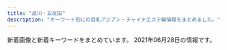 ```yaml
---
title: "品川・五反田"
description: "キーワード別にの巨乳アジアン・チャイナエステ嬢情報をまとめました。"
---
```


新着画像と新着キーワードをまとめています。
2021年06月28日の情報です。

<DmmAffiliateIns />
<KeywordTable
  shops={
    [
    {
        "img_links": [
            "http://hi-msg.com/tonpoh/images/no.png",
            "http://hi-msg.com/tonpoh/images/fla-3.png",
            "http://hi-msg.com/tonpoh/images/p-7-1.jpg",
            "http://hi-msg.com/tonpoh/images/fla.png",
            "http://hi-msg.com/tonpoh/images/p-12-1.jpg",
            "http://hi-msg.com/tonpoh/images/p-10.jpg",
            "http://hi-msg.com/tonpoh/images/p-4.jpg",
            "http://hi-msg.com/tonpoh/images/ll.png",
            "http://hi-msg.com/tonpoh/images/s8.png",
            "http://hi-msg.com/tonpoh/images/p-10-1.jpg",
            "http://hi-msg.com/tonpoh/images/p-2.jpg",
            "http://hi-msg.com/tonpoh/images/p-1.jpg",
            "http://hi-msg.com/tonpoh/images/p-6.jpg",
            "http://hi-msg.com/tonpoh/images/p-11.jpg",
            "http://hi-msg.com/tonpoh/images/s4.jpg",
            "http://hi-msg.com/tonpoh/images/p-8-1.jpg",
            "http://hi-msg.com/tonpoh/images/line.png",
            "http://hi-msg.com/tonpoh/images/botton.png",
            "http://hi-msg.com/tonpoh/images/p-0.jpg",
            "http://hi-msg.com/tonpoh/images/p-6-1.jpg",
            "http://hi-msg.com/tonpoh/images/l.png",
            "http://hi-msg.com/tonpoh/images/p-12.jpg",
            "http://hi-msg.com/tonpoh/images/tit-staff.png",
            "http://hi-msg.com/tonpoh/images/p-9.jpg",
            "http://hi-msg.com/tonpoh/images/p-13.jpg",
            "http://hi-msg.com/tonpoh/images/fla-1.png",
            "http://hi-msg.com/tonpoh/images/p-5.jpg",
            "http://hi-msg.com/tonpoh/images/s9.png",
            "http://hi-msg.com/tonpoh/images/s6.png",
            "http://hi-msg.com/tonpoh/images/p-9-1.jpg",
            "http://hi-msg.com/tonpoh/images/p-8.jpg",
            "http://hi-msg.com/tonpoh/images/tit-sys.png",
            "http://hi-msg.com/tonpoh/images/s5.png",
            "http://hi-msg.com/tonpoh/images/p-13-1.jpg",
            "http://hi-msg.com/tonpoh/images/s1.png",
            "http://hi-msg.com/tonpoh/images/p-11-1.jpg",
            "http://hi-msg.com/tonpoh/images/p-7.jpg",
            "http://hi-msg.com/tonpoh/images/p-14.jpg",
            "http://hi-msg.com/tonpoh/images/p-14-1.jpg"
        ],
        "station": "JR\u4e94\u53cd\u7530\u99c5\u897f\u53e3",
        "url": "http://hi-msg.com/tonpoh/",
        "name": "\u30c8\u30f3\u30dd\u30fc",
        "keywords": {}
    },
    {
        "url": "http://www.kenkou-house.info/",
        "img_links": [
            "http://www.kenkou-house.info/img/s7.jpg",
            "http://www.kenkou-house.info/img/s33.jpg",
            "http://www.kenkou-house.info/img/play.png",
            "http://www.kenkou-house.info/img/s11.jpg",
            "http://www.kenkou-house.info/img/m7.png",
            "http://www.kenkou-house.info/img/Himawari_200_40.png",
            "http://www.kenkou-house.info/img/m8.png",
            "http://www.kenkou-house.info/img/s14.jpg",
            "http://www.kenkou-house.info/img/s21.jpg",
            "http://www.kenkou-house.info/img/m4.png",
            "http://www.kenkou-house.info/img/m1.png",
            "http://www.kenkou-house.info/img/head.png",
            "http://www.kenkou-house.info/img/m5.png",
            "http://www.kenkou-house.info/img/s22.jpg",
            "http://www.kenkou-house.info/img/s16.jpg",
            "http://www.kenkou-house.info/img/Himawari_160_45.png",
            "http://www.kenkou-house.info/img/Himawari_88_31.png",
            "http://www.kenkou-house.info/img/s17.jpg",
            "http://www.kenkou-house.info/img/m2.png",
            "http://www.kenkou-house.info/img/s12.jpg",
            "http://www.kenkou-house.info/img/m6.png",
            "http://www.kenkou-house.info/img/body-.png",
            "http://www.kenkou-house.info/img/bottmo-left.png",
            "http://www.kenkou-house.info/img/Himawari_468_60.png",
            "http://www.kenkou-house.info/img/s13.jpg",
            "http://www.kenkou-house.info/img/s1.jpg",
            "http://www.kenkou-house.info/img/s.png",
            "http://www.kenkou-house.info/img/s91.jpg",
            "http://www.kenkou-house.info/img/s4.jpg",
            "http://www.kenkou-house.info/img/bottmo-ritght.png",
            "http://www.kenkou-house.info/img/s61.jpg",
            "http://www.kenkou-house.info/img/s15.jpg",
            "http://www.kenkou-house.info/img/s20.jpg",
            "http://www.kenkou-house.info/img/door.png",
            "http://www.kenkou-house.info/img/m3.png"
        ],
        "station": "JR\u4e94\u53cd\u7530\u99c5\u6771\u53e3",
        "keywords": {
            "C": 8
        },
        "name": "\u3072\u307e\u308f\u308a"
    },
    {
        "station": "JR\u4e94\u53cd\u7530\u99c5\u897f\u53e3",
        "keywords": {},
        "name": "\u7d2b\u306e\u8776",
        "img_links": [
            "http://p-fly.work/images/interior_t.png",
            "http://p-fly.work/img/koko1.jpg",
            "http://p-fly.work/staff/mai.jpg",
            "http://p-fly.work/images/b3.jpg",
            "http://p-fly.work/images/b1.jpg",
            "http://p-fly.work/img/anna1.jpg",
            "http://p-fly.work/images/int1.jpg",
            "http://p-fly.work/images/9.jpg",
            "http://p-fly.work/img/sara1.jpg",
            "http://p-fly.work/staff/eri.jpg",
            "http://p-fly.work/staff/koko.jpg",
            "http://p-fly.work/img/yuki1.jpg",
            "http://p-fly.work/images/ac1.jpg",
            "http://p-fly.work/images/int2.png",
            "http://p-fly.work/images/head.png",
            "http://p-fly.work/images/13.jpg",
            "http://p-fly.work/img/mai1.jpg",
            "http://p-fly.work/images/12.jpg",
            "http://p-fly.work/images/10.jpg",
            "http://p-fly.work/images/tr.jpg",
            "http://p-fly.work/images/1.jpg",
            "http://p-fly.work/images/sys1.jpg",
            "http://p-fly.work/images/sys4.png",
            "http://p-fly.work/img/eri1.jpg",
            "http://p-fly.work/images/mobile.jpg",
            "http://p-fly.work/images/staff_t.png",
            "http://p-fly.work/images/b2.jpg",
            "http://p-fly.work/images/news.jpg",
            "http://p-fly.work/staff/sara.jpg",
            "http://p-fly.work/images/sys3.jpg",
            "http://p-fly.work/staff/anna.jpg",
            "http://p-fly.work/images/sys2.jpg",
            "http://p-fly.work/staff/yuki.jpg",
            "http://p-fly.work/images/line.png",
            "http://p-fly.work/images/15.jpg"
        ],
        "url": "http://p-fly.work/"
    },
    {
        "name": "\u30e9\u30ad\u30e5\u30a2",
        "url": "http://lacure.link/",
        "station": "\u6238\u8d8a\u9280\u5ea7\u99c5",
        "keywords": {},
        "img_links": []
    },
    {
        "station": "JR\u4e94\u53cd\u7530\u99c5\u897f\u53e3",
        "name": "\u6708\u306e\u548c",
        "url": "https://tsukiwa.info/",
        "keywords": {},
        "img_links": [
            "https://tsukiwa.info/img/news3.png",
            "https://tsukiwa.info/img/staff/yuna01.jpg",
            "https://tsukiwa.info/img/bar_gallery.png",
            "https://tsukiwa.info/img/staff_top/20201219_2.jpg",
            "https://tsukiwa.info/img/bar_profile.png",
            "https://tsukiwa.info/img/staff/rumi04.jpg",
            "https://tsukiwa.info/img/pickupGirl.png",
            "https://tsukiwa.info/img/news1.png",
            "https://www.a-side.com/ad/koko/include/banner/koko_200x40.png",
            "https://tsukiwa.info/img/staff/rumi02.jpg",
            "https://tsukiwa.info/img/staff/mimi01.jpg",
            "https://tsukiwa.info/img/akusesu-top0.jpg",
            "https://tsukiwa.info/img/bar_staff.png",
            "https://tsukiwa.info/img/bar_top1.png",
            "https://tsukiwa.info/img/staff/koko3.jpg",
            "https://tsukiwa.info/img/staff/A8BAF789-BD2B-4E7F-AB8A-224A2961B605.jpeg",
            "https://tsukiwa.info/img/event/camp03.jpg",
            "https://tsukiwa.info/img/staff/no_image.jpg",
            "https://tsukiwa.info/img/staff/mimi20202.jpg",
            "https://tsukiwa.info/img/staff/rena04.jpg",
            "https://tsukiwa.info/img/staff/aya2101.jpg",
            "https://tsukiwa.info/img/staff/25D27B66-E3AF-40C0-8FCC-46E9F266B409.jpeg",
            "https://tsukiwa.info/img/staff_top/20201219_1.jpg",
            "https://tsukiwa.info/img/staff/222BADE2-61AA-4B66-91BD-3D9941250C4D.jpeg",
            "https://tsukiwa.info/img/staff/ruru1.jpg",
            "https://tsukiwa.info/img/staff/DB16BCF2-AF7E-404D-9FB5-9A45BE961351.jpeg",
            "https://tsukiwa.info/img/top_map.jpg",
            "https://tsukiwa.info/img/staff/909C372F-1613-4B7E-89C8-1A527D79FCC6.jpeg"
        ]
    },
    {
        "keywords": {},
        "img_links": [],
        "station": "JR\u4e94\u53cd\u7530\u99c5\u897f\u53e3",
        "url": "https://i-house.aoaoeo.com/",
        "name": "\u7652\u3057\u30cf\u30a6\u30b9"
    },
    {
        "keywords": {},
        "name": "\u4e94\u53cd\u7530\u30e1\u30c7\u30a3\u30ab\u30eb\u30a8\u30f3",
        "url": "http://gotanda.pepper.jp/",
        "station": "JR\u4e94\u53cd\u7530\u99c5\u897f\u53e3",
        "img_links": [
            "http://gotanda.pepper.jp/m048.png",
            "http://gotanda.pepper.jp/gotanda001.jpg",
            "http://gotanda.pepper.jp/m173.jpg",
            "http://gotanda.pepper.jp/1-01.png",
            "http://gotanda.pepper.jp/20151109231038834554.jpg",
            "http://gotanda.pepper.jp/m049.png",
            "http://gotanda.pepper.jp/m02272.jpg"
        ]
    },
    {
        "img_links": [
            "http://www.relax-cs.com/ncss/nav/nav-006.jpg",
            "http://www.relax-cs.com/ncss/staff0401.jpg",
            "http://www.relax-cs.com/ncss/top00001.jpg",
            "http://www.relax-cs.com/ncss/nav/nav-005.jpg",
            "http://www.relax-cs.com/ncss/staff03-a.jpg",
            "http://www.relax-cs.com/ncss/nav/nav-004.jpg",
            "http://www.relax-cs.com/ncss/top03.jpg",
            "http://www.relax-cs.com/ncss/tel.png",
            "http://www.relax-cs.com/ncss/nav/nav-003.jpg",
            "http://www.relax-cs.com/ncss/staff01.jpg",
            "http://www.relax-cs.com/ncss/nav/nav-002.jpg",
            "http://www.relax-cs.com/ncss/top02-left.jpg",
            "http://www.relax-cs.com/ncss/staff03-b.jpg",
            "http://www.relax-cs.com/ncss/nav/nav-001.jpg"
        ],
        "station": "JR\u4e94\u53cd\u7530\u99c5\u897f\u53e3",
        "keywords": {},
        "name": "\u30ea\u30e9\u30af\u30bc\u30fc\u30b7\u30e7\u30f3\u862d",
        "url": "http://www.relax-cs.com/"
    },
    {
        "url": "http://www.relax-fuyou.info/",
        "station": "JR\u4e94\u53cd\u7530\u99c5\u6771\u53e3",
        "keywords": {
            "86": 2,
            "D": 5,
            "88": 3,
            "E": 5,
            "87": 2,
            "90": 2,
            "84": 5,
            "C": 3,
            "G": 1
        },
        "name": "\u8299\u84c9\uff5e\u30d5\u30e8\u30a6\uff5e",
        "img_links": [
            "http://www.relax-fuyou.info/img/st140.jpg",
            "http://www.relax-fuyou.info/img/st10.jpg",
            "http://www.relax-fuyou.info/img/sta5.jpg",
            "http://www.relax-fuyou.info/img/sta1.jpg",
            "http://www.relax-fuyou.info/img/r9.jpg",
            "http://www.relax-fuyou.info/i/img/top.jpg",
            "http://www.relax-fuyou.info/img/st141.jpg",
            "http://www.relax-fuyou.info/img/sta8.jpg",
            "http://www.relax-fuyou.info/img/st1.jpg",
            "http://www.relax-fuyou.info/i/img/r1.jpg",
            "http://www.relax-fuyou.info/i/img/st42.jpg",
            "http://www.relax-fuyou.info/img/st42.jpg",
            "http://www.relax-fuyou.info/img/st181.jpg",
            "http://www.relax-fuyou.info/i/img/r3.jpg",
            "http://www.relax-fuyou.info/img/st160.jpg",
            "http://www.relax-fuyou.info/img/st171.jpg",
            "http://www.relax-fuyou.info/img/sta18.jpg",
            "http://www.relax-fuyou.info/img/st191.jpg",
            "http://www.relax-fuyou.info/img/st11.jpg",
            "http://www.relax-fuyou.info/img/st201.jpg",
            "http://www.relax-fuyou.info/i/img/st110.jpg",
            "http://www.relax-fuyou.info/i/img/r2.jpg",
            "http://www.relax-fuyou.info/i/img/st10.jpg",
            "http://www.relax-fuyou.info/img/sta20.jpg",
            "http://www.relax-fuyou.info/img/st71.jpg",
            "http://www.relax-fuyou.info/img/sta16.jpg",
            "http://www.relax-fuyou.info/img/st150.jpg",
            "http://www.relax-fuyou.info/img/st110.jpg",
            "http://www.relax-fuyou.info/i/img/st191.jpg",
            "http://www.relax-fuyou.info/img/sta15.jpg",
            "http://www.relax-fuyou.info/i/img/sta20.jpg",
            "http://www.relax-fuyou.info/img/sta17.jpg",
            "http://www.relax-fuyou.info/img/st41.jpg",
            "http://www.relax-fuyou.info/img/top.jpg",
            "http://www.relax-fuyou.info/i/img/st17.jpg",
            "http://www.relax-fuyou.info/i/img/st160.jpg",
            "http://www.relax-fuyou.info/img/st161.jpg",
            "http://www.relax-fuyou.info/img/st5.jpg",
            "http://www.relax-fuyou.info/img/st8.jpg",
            "http://www.relax-fuyou.info/i/img/st8.jpg",
            "http://www.relax-fuyou.info/i/img/st5.jpg",
            "http://www.relax-fuyou.info/img/st72.jpg",
            "http://www.relax-fuyou.info/i/img/st201.jpg",
            "http://www.relax-fuyou.info/i/img/st181.jpg",
            "http://www.relax-fuyou.info/img/st7.jpg",
            "http://www.relax-fuyou.info/img/sta19.jpg",
            "http://www.relax-fuyou.info/i/img/st11.jpg",
            "http://www.relax-fuyou.info/img/st17.jpg",
            "http://www.relax-fuyou.info/i/img/st140.jpg",
            "http://www.relax-fuyou.info/i/img/st9.jpg"
        ]
    },
    {
        "url": "http://www.kouroku-este.com/",
        "name": "\u5eb7\u7984",
        "keywords": {
            "C": 15
        },
        "img_links": [
            "http://www.kouroku-este.com/img/staff/aaa/aaa2.jpg",
            "http://www.kouroku-este.com/img/system/service02.jpg",
            "http://www.kouroku-este.com/img/staff/bbb/bbb1.jpg",
            "http://www.kouroku-este.com/img/top/listmark1.png",
            "http://www.kouroku-este.com/img/staff/fff/s-fff2.jpg",
            "http://www.kouroku-este.com/img/staff/fff/s-fff1.jpg",
            "http://www.kouroku-este.com/img/staff/ccc/ccc2.jpg",
            "http://www.kouroku-este.com/img/staff/ccc/ccc1.jpg",
            "http://www.kouroku-este.com/img/menu/info_r.jpg",
            "http://www.kouroku-este.com/img/staff/eee/s-eee1.jpg",
            "http://www.kouroku-este.com/img/staff/ggg/ggg1.jpg",
            "http://www.kouroku-este.com/img/staff/eee/s-eee2.jpg",
            "http://www.kouroku-este.com/img/system/service01.jpg",
            "http://www.kouroku-este.com/img/staff/aaa/aaa1.jpg"
        ],
        "station": "JR\u54c1\u5ddd\u99c5\u9ad8\u8f2a\u53e3"
    },
    {
        "name": "\u7f8e\u4f36",
        "url": "http://es-mirei.com/",
        "img_links": [
            "http://es-mirei.com/staffPhoto/s20170728165536.jpg",
            "http://es-mirei.com/images/store/01.jpg",
            "http://es-mirei.com/staffPhoto/b20180613122502.jpg",
            "http://es-mirei.com/staffPhoto/b20170908125528.jpg",
            "http://es-mirei.com/staffPhoto/s20170911152114.jpg",
            "http://es-mirei.com/images/store/02.jpg",
            "http://es-mirei.com/staffPhoto/b20170728165302.jpg",
            "http://es-mirei.com/staffPhoto/s20180613122502.jpg",
            "http://es-mirei.com/staffPhoto/b20170728165536.jpg",
            "http://es-mirei.com/images/store/03.jpg",
            "http://es-mirei.com/staffPhoto/b20170911152129.jpg",
            "http://es-mirei.com/images/s3Slider1Images/02.jpg",
            "http://es-mirei.com/staffPhoto/s20180209180323.jpg",
            "http://es-mirei.com/images/store/04.jpg",
            "http://es-mirei.com/images/s3Slider1Images/01.jpg",
            "http://es-mirei.com/staffPhoto/s20170911152129.jpg",
            "http://es-mirei.com/staffPhoto/s20170728165256.jpg",
            "http://es-mirei.com/images/store/05.jpg",
            "http://es-mirei.com/staffPhoto/b20170728165256.jpg",
            "http://es-mirei.com/staffPhoto/s20170728165302.jpg",
            "http://es-mirei.com/staffPhoto/b20180209180323.jpg",
            "http://es-mirei.com/staffPhoto/b20170911152114.jpg",
            "http://es-mirei.com/images/s3Slider1Images/03.jpg",
            "http://es-mirei.com/images/noImg.jpg",
            "http://es-mirei.com/images/store/06.jpg",
            "http://es-mirei.com/images/returnStaffBtn.png",
            "http://es-mirei.com/staffPhoto/s20170908125528.jpg"
        ],
        "station": "JR\u4e94\u53cd\u7530\u99c5\u897f\u53e3",
        "keywords": {
            "85": 2,
            "88": 2,
            "86": 2,
            "87": 4,
            "E": 8
        }
    },
    {
        "keywords": {},
        "url": "https://www.healing-baby.work/",
        "name": "\u7652\u3057\u306e\u30d9\u30d3\u30fc",
        "station": "\u6238\u8d8a\u9280\u5ea7\u99c5",
        "img_links": [
            "https://www.healing-baby.work/img/eri1.jpg",
            "https://www.healing-baby.work/img/mimi1.jpg",
            "https://www.healing-baby.work/images/7.jpg",
            "https://www.healing-baby.work/images/1.jpg",
            "https://www.healing-baby.work/images/6.jpg",
            "https://www.healing-baby.work/img/momo1.jpg",
            "https://www.healing-baby.work/images/newface.png",
            "https://www.healing-baby.work/img/naha1.jpg",
            "https://www.healing-baby.work/images/mobile.jpg",
            "https://www.healing-baby.work/images/4.jpg",
            "https://www.healing-baby.work/images/3.jpg",
            "https://www.healing-baby.work/images/tel.jpg",
            "https://www.healing-baby.work/images/sys.png",
            "https://www.healing-baby.work/images/2.jpg",
            "https://www.healing-baby.work/images/int1.png",
            "https://www.healing-baby.work/images/staff_t.jpg",
            "https://www.healing-baby.work/images/news.jpg",
            "https://www.healing-baby.work/images/5.jpg",
            "https://www.healing-baby.work/img/sizuka1.jpg",
            "https://www.healing-baby.work/images/interior_t.jpg",
            "https://www.healing-baby.work/images/line.png",
            "https://www.healing-baby.work/images/head.jpg",
            "https://www.healing-baby.work/images/ais.png",
            "https://www.healing-baby.work/img/hana1.jpg",
            "https://www.healing-baby.work/img/riri1.jpg"
        ]
    },
    {
        "keywords": {
            "87": 26,
            "86": 12,
            "D": 22,
            "C": 23,
            "\u4e73": 4
        },
        "url": "http://www.estetonbo.com/",
        "station": "JR\u4e94\u53cd\u7530\u99c5\u6771\u53e3",
        "img_links": [
            "http://www.estetonbo.com/upload/girl/img01/img1_0012.jpg",
            "http://www.estetonbo.com/upload/girl/img05/img1_0009.jpg",
            "http://www.estetonbo.com/upload/girl/img01/img1_0004.jpg",
            "http://www.estetonbo.com/upload/girl/img03/img1_0019.jpg",
            "http://www.estetonbo.com/upload/girl/img03/img1_0011.jpg",
            "http://www.estetonbo.com/upload/girl/img03/img1_0004.jpg",
            "http://www.estetonbo.com/upload/girl/img01/img1_0011.jpg",
            "http://www.estetonbo.com/upload/girl/img01/img1_0019.jpg",
            "http://www.estetonbo.com/img/lineyoko.jpg",
            "http://www.estetonbo.com/img/pro_modoru.jpg",
            "http://www.estetonbo.com/upload/girl/img05/img1_0019.jpg",
            "http://www.estetonbo.com/upload/girl/img04/img1_0011.jpg",
            "http://www.estetonbo.com/upload/girl/img05/img1_0004.jpg",
            "http://www.estetonbo.com/img/tit_news.jpg",
            "http://www.estetonbo.com/img/main_top.jpg",
            "http://www.estetonbo.com/upload/girl/img03/img1_0009.jpg",
            "http://www.estetonbo.com/img/qr_150.jpg",
            "http://www.estetonbo.com/upload/girl/img03/img1_0012.jpg",
            "http://www.estetonbo.com/upload/girl/img01/img1_0009.jpg",
            "http://www.estetonbo.com/upload/girl/img01/img1_0022.jpg",
            "http://www.estetonbo.com/img/pro_tit_name.jpg",
            "http://www.estetonbo.com/upload/girl/img05/img1_0022.jpg",
            "http://www.estetonbo.com/img/pro_tit_age.jpg",
            "http://www.estetonbo.com/img/rank_img.jpg",
            "http://www.estetonbo.com/upload/girl/img05/img1_0012.jpg",
            "http://www.estetonbo.com/img/tit_rank.jpg",
            "http://www.estetonbo.com/img/qr_img.jpg",
            "http://www.estetonbo.com/img/pro_tit_size.jpg",
            "http://www.estetonbo.com/upload/girl/img03/img1_0022.jpg",
            "http://www.estetonbo.com/img/tit_staff.jpg",
            "http://www.estetonbo.com/img/tit_newface.jpg",
            "http://www.estetonbo.com/img/tit_profile.jpg",
            "http://www.estetonbo.com/upload/girl/img05/img1_0011.jpg"
        ],
        "name": "\u30c8\u30f3\u30dc"
    },
    {
        "img_links": [],
        "keywords": {},
        "name": "\u82b1\u8863",
        "url": "https://hanagoromo.tyo.cm/",
        "station": "JR\u4e94\u53cd\u7530\u99c5"
    }
]
}
/>
<DmmAffiliateScript />
